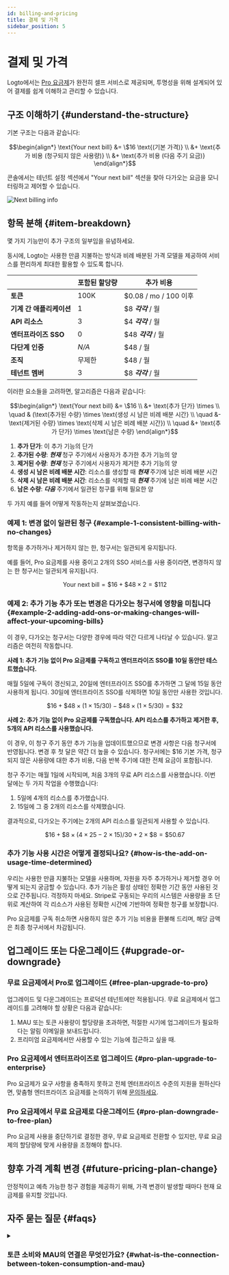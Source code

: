 ```yaml
---
id: billing-and-pricing
title: 결제 및 가격
sidebar_position: 5
---
```



# 결제 및 가격

Logto에서는 [Pro 요금제](https://logto.io/pricing)가 완전히 셀프 서비스로 제공되며, 투명성을 위해 설계되어 있어 결제를 쉽게 이해하고 관리할 수 있습니다.

## 구조 이해하기 \{#understand-the-structure}

기본 구조는 다음과 같습니다:

```math
\begin{align*}
\text{Your next bill} &= \$16 \text{(기본 가격)} \\
&+ \text{추가 비용 (청구되지 않은 사용량)} \\
&+ \text{추가 비용 (다음 주기 요금)}
\end{align*}
```

콘솔에서는 테넌트 설정 섹션에서 "Your next bill" 섹션을 찾아 다가오는 요금을 모니터링하고 제어할 수 있습니다.

<img src={nextBillingInfoImage} alt="Next billing info" />

## 항목 분해 \{#item-breakdown}

몇 가지 기능만이 추가 구조의 일부임을 유념하세요.

동시에, Logto는 사용한 만큼 지불하는 방식과 비례 배분된 가격 모델을 제공하여 서비스를 편리하게 최대한 활용할 수 있도록 합니다.

|                          | 포함된 할당량 | 추가 비용             |
| ------------------------ | ------------- | --------------------- |
| **토큰**                 | 100K          | $0.08 / mo / 100 이후 |
| **기계 간 애플리케이션** | 1             | $8 **_각각_** / 월    |
| **API 리소스**           | 3             | $4 **_각각_** / 월    |
| **엔터프라이즈 SSO**     | 0             | $48 **_각각_** / 월   |
| **다단계 인증**          | _N/A_         | $48 / 월              |
| **조직**                 | 무제한        | $48 / 월              |
| **테넌트 멤버**          | 3             | $8 **_각각_** / 월    |

이러한 요소들을 고려하면, 알고리즘은 다음과 같습니다:

```math
\begin{align*}
\text{Your next bill} &= \$16 \\
&+ \text{추가 단가} \times \\
\quad & (\text{추가된 수량} \times \text{생성 시 남은 비례 배분 시간} \\
\quad &- \text{제거된 수량} \times \text{삭제 시 남은 비례 배분 시간}) \\
\quad &+ \text{추가 단가} \times \text{남은 수량}
\end{align*}
```

1. **추가 단가**: 이 추가 기능의 단가
2. **추가된 수량**: **_현재_** 청구 주기에서 사용자가 추가한 추가 기능의 양
3. **제거된 수량**: **_현재_** 청구 주기에서 사용자가 제거한 추가 기능의 양
4. **생성 시 남은 비례 배분 시간**: 리소스를 생성할 때 **_현재_** 주기에 남은 비례 배분 시간
5. **삭제 시 남은 비례 배분 시간**: 리소스를 삭제할 때 **_현재_** 주기에 남은 비례 배분 시간
6. **남은 수량**: **_다음_** 주기에서 일관된 청구를 위해 필요한 양

두 가지 예를 들어 어떻게 작동하는지 살펴보겠습니다.

### 예제 1: 변경 없이 일관된 청구 \{#example-1-consistent-billing-with-no-changes}

항목을 추가하거나 제거하지 않는 한, 청구서는 일관되게 유지됩니다.

예를 들어, Pro 요금제를 사용 중이고 2개의 SSO 서비스를 사용 중이라면, 변경하지 않는 한 청구서는 일관되게 유지됩니다.

```math
\text{Your next bill} = \$ 16 + \$ 48 \times 2 = \$ 112
```

### 예제 2: 추가 기능 추가 또는 변경은 다가오는 청구서에 영향을 미칩니다 \{#example-2-adding-add-ons-or-making-changes-will-affect-your-upcoming-bills}

이 경우, 다가오는 청구서는 다양한 경우에 따라 약간 다르게 나타날 수 있습니다. 알고리즘은 여전히 작동합니다.

**사례 1: 추가 기능 없이 Pro 요금제를 구독하고 엔터프라이즈 SSO를 10일 동안만 테스트했습니다.**

매월 5일에 구독이 갱신되고, 20일에 엔터프라이즈 SSO를 추가하면 그 달에 15일 동안 사용하게 됩니다. 30일에 엔터프라이즈 SSO를 삭제하면 10일 동안만 사용한 것입니다.

```math
\$16 + \$48 \times (1 \times 15 / 30) - \$48 \times (1 \times 5 / 30) = \$32
```

**사례 2: 추가 기능 없이 Pro 요금제를 구독했습니다. API 리소스를 추가하고 제거한 후, 5개의 API 리소스를 사용했습니다.**

이 경우, 이 청구 주기 동안 추가 기능을 업데이트했으므로 변경 사항은 다음 청구서에 반영됩니다. 변경 후 첫 달은 약간 더 높을 수 있습니다. 청구서에는 $16 기본 가격, 청구되지 않은 사용량에 대한 추가 비용, 다음 반복 주기에 대한 전체 요금이 포함됩니다.

청구 주기는 매월 1일에 시작되며, 처음 3개의 무료 API 리소스를 사용했습니다. 이번 달에는 두 가지 작업을 수행했습니다:

1. 5일에 4개의 리소스를 추가했습니다.
2. 15일에 그 중 2개의 리소스를 삭제했습니다.

결과적으로, 다가오는 주기에는 2개의 API 리소스를 일관되게 사용할 수 있습니다.

```math
\$16 + \$8 \times (4 \times 25 - 2 \times 15) / 30 + 2 \times \$8 = \$50.67
```

### 추가 기능 사용 시간은 어떻게 결정되나요? \{#how-is-the-add-on-usage-time-determined}

우리는 사용한 만큼 지불하는 모델을 사용하며, 자원을 자주 추가하거나 제거할 경우 어떻게 되는지 궁금할 수 있습니다. 추가 기능은 활성 상태인 정확한 기간 동안 사용된 것으로 간주됩니다. 걱정하지 마세요. Stripe로 구동되는 우리의 시스템은 사용량을 초 단위로 계산하여 각 리소스가 사용된 정확한 시간에 기반하여 정확한 청구를 보장합니다.

Pro 요금제를 구독 취소하면 사용하지 않은 추가 기능 비용을 환불해 드리며, 해당 금액은 최종 청구서에서 차감됩니다.

## 업그레이드 또는 다운그레이드 \{#upgrade-or-downgrade}

### 무료 요금제에서 Pro로 업그레이드 \{#free-plan-upgrade-to-pro}

업그레이드 및 다운그레이드는 프로덕션 테넌트에만 적용됩니다. 무료 요금제에서 업그레이드를 고려해야 할 상황은 다음과 같습니다:

1. MAU 또는 토큰 사용량이 할당량을 초과하면, 적절한 시기에 업그레이드가 필요하다는 알림 이메일을 보내드립니다.
2. 프리미엄 요금제에서만 사용할 수 있는 기능에 접근하고 싶을 때.

### Pro 요금제에서 엔터프라이즈로 업그레이드 \{#pro-plan-upgrade-to-enterprise}

Pro 요금제가 요구 사항을 충족하지 못하고 전체 엔터프라이즈 수준의 지원을 원하신다면, 맞춤형 엔터프라이즈 요금제를 논의하기 위해 [문의하세요](https://logto.io/contact).

### Pro 요금제에서 무료 요금제로 다운그레이드 \{#pro-plan-downgrade-to-free-plan}

Pro 요금제 사용을 중단하기로 결정한 경우, 무료 요금제로 전환할 수 있지만, 무료 요금제의 할당량에 맞게 사용량을 조정해야 합니다.

## 향후 가격 계획 변경 \{#future-pricing-plan-change}

안정적이고 예측 가능한 청구 경험을 제공하기 위해, 가격 변경이 발생할 때마다 현재 요금제를 유지할 것입니다.

## 자주 묻는 질문 \{#faqs}

<details>

<summary>

### 토큰 소비와 MAU의 연결은 무엇인가요? \{#what-is-the-connection-between-token-consumption-and-mau}

</summary>

Logto는 토큰 기반 인증을 사용합니다. 한 사용자가 한 번 로그인할 때 ID 토큰, 액세스 토큰, 리프레시 토큰을 포함하여 두세 개의 토큰을 소비할 수 있습니다. M2M 또는 조직과 같은 기능을 사용하는 경우, M2M 토큰 또는 조직 토큰과 같은 추가 토큰이 포함될 수 있습니다. 토큰 소비는 사용자가 시스템과 상호작용하는 방식에 따라 달라집니다. 이를 추적할 수 있도록, <CloudLink to="/dashboard">Console > Dashboard</CloudLink>에서 실시간 토큰 사용량 모니터링을 제공합니다. 예를 들어, 무료 요금제는 100k 토큰을 무료로 제공하며, 이는 약 30k-50k MAU (월간 활성 사용자)를 지원할 수 있습니다.

</details>
